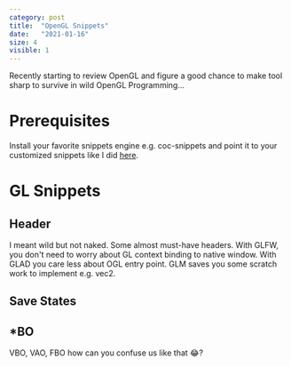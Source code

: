 ```yaml
---
category: post
title:  "OpenGL Snippets"
date:   "2021-01-16"
size: 4
visible: 1
---
```


 Recently starting to review OpenGL and figure a good chance to make tool sharp to survive in wild OpenGL Programming...

# Prerequisites
Install your favorite snippets engine e.g. coc-snippets and point it to your customized snippets like I did [here](?).

# GL Snippets

## Header
I meant wild but not naked. Some almost must-have headers. With GLFW, you don't need to worry about GL context binding to native window. With GLAD you care less about OGL entry point. GLM saves you some scratch work to implement e.g. vec2.

## Save States

## \*BO
VBO, VAO, FBO how can you confuse us like that 😂?


